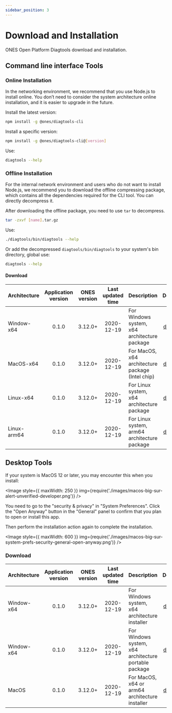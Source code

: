 ```yaml
---
sidebar_position: 3
---
```



# Download and Installation

ONES Open Platform Diagtools download and installation.

## Command line interface Tools

### Online Installation

In the networking environment, we recommend that you use Node.js to install online. You don’t need to consider the system architecture online installation, and it is easier to upgrade in the future.

Install the latest version:

```bash npm2yarn
npm install -g @ones/diagtools-cli
```

Install a specific version:

```bash npm2yarn
npm install -g @ones/diagtools-cli@[version]
```

Use:

```bash
diagtools --help
```

### Offline Installation

For the internal network environment and users who do not want to install Node.js, we recommend you to download the offline compressing package, which contains all the dependencies required for the CLI tool. You can directly decompress it.

After downloading the offline package, you need to use `tar` to decompress.

```bash
tar -zxvf [name].tar.gz
```

Use:

```bash
./diagtools/bin/diagtools --help
```

Or add the decompressed `diagtools/bin/diagtools` to your system's bin directory, global use:

```bash
diagtools --help
```

#### Download

| Architecture | Application version | ONES version | Last updated time | Description                                      |                                                              Download                                                               |
| :----------- | :-----------------: | :----------: | :---------------: | :----------------------------------------------- | :---------------------------------------------------------------------------------------------------------------------------------: |
| Window-x64   |        0.1.0        |   3.12.0+    |    2020-12-19     | For Windows system, x64 architecture package     |  [download](https://ones-tools.oss-cn-hangzhou.aliyuncs.com/open-platform/diagtools/cli/diagtools-v0.1.0-70334cb-win32-x64.tar.gz)  |
| MacOS-x64    |        0.1.0        |   3.12.0+    |    2020-12-19     | For MacOS, x64 architecture package (Intel chip) | [download](https://ones-tools.oss-cn-hangzhou.aliyuncs.com/open-platform/diagtools/cli/diagtools-v0.1.0-70334cb-darwin-x64.tar.gz)  |
| Linux-x64    |        0.1.0        |   3.12.0+    |    2020-12-19     | For Linux system, x64 architecture package       |  [download](https://ones-tools.oss-cn-hangzhou.aliyuncs.com/open-platform/diagtools/cli/diagtools-v0.1.0-70334cb-linux-x64.tar.gz)  |
| Linux-arm64  |        0.1.0        |   3.12.0+    |    2020-12-19     | For Linux system, arm64 architecture package     | [download](https://ones-tools.oss-cn-hangzhou.aliyuncs.com/open-platform/diagtools/cli/diagtools-v0.1.0-70334cb-linux-arm64.tar.gz) |

## Desktop Tools

If your system is MacOS 12 or later, you may encounter this when you install:

<Image
  style={{ maxWidth: 250 }}
  img={require('./images/macos-big-sur-alert-unverified-developer.png')}
/>

You need to go to the "security & privacy" in "System Preferences". Click the "Open Anyway" button in the "General" panel to confirm that you plan to open or install this app.

Then perform the installation action again to complete the installation.

<Image
  style={{ maxWidth: 600 }}
  img={require('./images/macos-big-sur-system-prefs-security-general-open-anyway.png')}
/>

### Download

| Architecture | Application version | ONES version | Last updated time | Description                                           |                                                         Download                                                          |
| :----------- | :-----------------: | :----------: | :---------------: | :---------------------------------------------------- | :-----------------------------------------------------------------------------------------------------------------------: |
| Window-x64   |        0.1.0        |   3.12.0+    |    2020-12-19     | For Windows system, x64 architecture installer        |    [download](https://ones-tools.oss-cn-hangzhou.aliyuncs.com/open-platform/diagtools/desktop/Diagtools-0.1.0-x64.exe)    |
| Window-x64   |        0.1.0        |   3.12.0+    |    2020-12-19     | For Windows system, x64 architecture portable package | [download](https://ones-tools.oss-cn-hangzhou.aliyuncs.com/open-platform/diagtools/desktop/Diagtools-win32-x64-0.1.0.zip) |
| MacOS        |        0.1.0        |   3.12.0+    |    2020-12-19     | For MacOS, x64 or arm64 architecture installer        |    [download](https://ones-tools.oss-cn-hangzhou.aliyuncs.com/open-platform/diagtools/desktop/Diagtools-0.1.0-x64.dmg)    |
